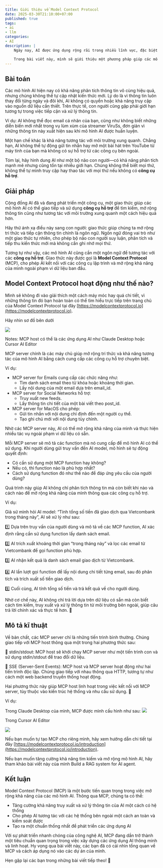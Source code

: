 ```yaml
---
title: Giới thiệu về Model Context Protocol
date: 2025-03-30T21:10:00+07:00
published: true
tags:
- ai
- llm
categories:
- AI
description: |
    Ngày nay, AI được ứng dụng rộng rãi trong nhiều lĩnh vực, đặc biệt là trong các công việc hằng ngày của dân văn phòng và dân lập trình. Mặc dù AI rất giỏi trong việc phân tích và hiểu dữ liệu, nhưng chúng vẫn gặp hạn chế về khả năng lưu trữ thông tin, truy xuất dữ liệu bên ngoài và tương tác với môi trường xung quanh.

    Trong bài viết này, mình sẽ giới thiệu một phương pháp giúp các mô hình AI mở rộng khả năng truy cập dữ liệu cũng như tương tác linh hoạt hơn với các đối tượng trong hệ thống.
---
```


## Bài toán

Các mô hình AI hiện nay có khả năng phân tích thông tin vô cùng hiệu quả, nhưng chúng không thể tự cập nhật kiến thức mới. Lý do là vì thông tin luôn thay đổi từng ngày và đôi khi, AI không có quyền hoặc khả năng truy cập vào nguồn dữ liệu cần thiết. Trên thực tế, con người cũng gặp phải giới hạn tương tự trong việc tiếp cận và xử lý thông tin.

Ví dụ: AI không thể đọc email cá nhân của bạn, cũng như không biết những diễn biến mới nhất trong vụ lùm xùm của streamer ViruSs, đơn giản vì những thông tin này xuất hiện sau khi mô hình AI được huấn luyện.

Một hạn chế khác là khả năng tương tác với môi trường xung quanh. Chẳng hạn, AI không thể tự động gửi tin nhắn hay mở một bài hát trên YouTube từ máy tính của bạn mà không có sự hỗ trợ từ các công cụ bên ngoài.

Tóm lại, hãy hình dung AI như một bộ não con người—có khả năng phân tích mạnh mẽ nhưng cũng tồn tại nhiều giới hạn. Chúng không thể biết mọi thứ, không thể tự mình truy cập hay thao tác với mọi thứ nếu không có __công cụ hỗ trợ__.

## Giải pháp

Cộng đồng AI đã và đang phát triển một công cụ, một giao thức giúp các mô hình AI có thể giao tiếp và sử dụng __công cụ hỗ trợ__ để tìm kiếm, mở rộng thông tin cũng như tương tác với môi trường xung quanh một cách hiệu quả hơn.

Hãy thử ánh xạ điều này sang con người: giao thức giúp chúng ta mở rộng tri thức và tiếp cận thông tin chính là ngôn ngữ. Ngôn ngữ đóng vai trò như một giao thức tự nhiên, cho phép bộ não con người suy luận, phân tích và tiếp thu kiến thức mới mà không cần ghi nhớ mọi thứ.

Tương tự như vậy, các mô hình AI cũng cần một ngôn ngữ để tương tác với các __công cụ hỗ trợ__. Giao thức này được gọi là __Model Context Protocol__ (MCP), cho phép AI kết nối với các công cụ lập trình và mở rộng khả năng của mình ngoài phạm vi dữ liệu ban đầu.

## Model Context Protocol hoạt động như thế nào?

Mình sẽ không đi vào giải thích một cách máy móc hay quá chi tiết, vì những thông tin đó bạn hoàn toàn có thể tìm hiểu trực tiếp trên trang chủ của Model Context Protocol tại đây [https://modelcontextprotocol.io](https://modelcontextprotocol.io).

Hãy nhìn sơ đồ bên dưới

<Image 
    src="/images/mcp-1.png"
/>

Notes: MCP host có thể là các ứng dụng AI như Claude Desktop hoặc Cursor AI Editor

MCP server chính là các máy chủ giúp mở rộng tri thức và khả năng tương tác của mô hình AI bằng cách cung cấp các công cụ hỗ trợ chuyên biệt.

Ví dụ:
- MCP server for Emails cung cấp các chức năng như:
    - Tìm danh sách email theo từ khóa hoặc khoảng thời gian.
    - Lấy nội dung của một email dựa trên email_id.
- MCP server for Social Networks hỗ trợ:
    - Truy xuất new feeds.
    - Lấy thông tin chi tiết của một bài viết theo post_id.
- MCP server for MacOS cho phép:
    - Gửi tin nhắn với nội dung chỉ định đến một người cụ thể.
    - Tạo ghi chú mới với nội dung tùy chỉnh.

Nhờ các MCP server này, AI có thể mở rộng khả năng của mình và thực hiện nhiều tác vụ ngoài phạm vi dữ liệu có sẵn.

Mỗi MCP server sẽ mô tả các function mà nó cung cấp để mô hình AI có thể sử dụng. Khi người dùng gửi truy vấn đến AI model, mô hình sẽ tự động quyết định:
- Có cần sử dụng một MCP function hay không?
- Nếu có, thì function nào là phù hợp nhất?
- Cách sử dụng function đó như thế nào để đáp ứng yêu cầu của người dùng?

Quá trình này giúp AI không chỉ phân tích thông tin mà còn biết khi nào và cách nào để mở rộng khả năng của mình thông qua các công cụ hỗ trợ.


Ví dụ:

Giả sử mình hỏi AI model: “Tính tổng số tiền đã giao dịch qua Vietcombank trong tháng này”, AI sẽ xử lý như sau:

1️⃣ Dựa trên truy vấn của người dùng và mô tả về các MCP function, AI xác định rằng cần sử dụng function lấy danh sách email.


2️⃣ AI trích xuất khoảng thời gian “trong tháng này” và lọc các email từ Vietcombank để gọi function phù hợp.


3️⃣ AI nhận kết quả là danh sách email giao dịch từ Vietcombank.


4️⃣ AI lần lượt gọi function để lấy nội dung chi tiết từng email, sau đó phân tích và trích xuất số tiền giao dịch.


5️⃣ Cuối cùng, AI tính tổng số tiền và trả kết quả về cho người dùng.


Nhờ cơ chế này, AI không chỉ trả lời dựa trên dữ liệu có sẵn mà còn biết cách tìm kiếm, truy xuất và xử lý thông tin từ môi trường bên ngoài, giúp câu trả lời chính xác và thực tế hơn. 🚀


## Mô tả kĩ thuật

Về bản chất, các MCP server chỉ là những tiến trình bình thường. Chúng giao tiếp với MCP host thông qua một trong hai phương thức sau:

🔹 stdin/stdout: MCP host sẽ khởi chạy MCP server như một tiến trình con và sử dụng stdin/stdout để trao đổi dữ liệu.

🔹 SSE (Server-Sent Events): MCP host và MCP server hoạt động như hai tiến trình độc lập. Chúng giao tiếp với nhau thông qua HTTP, tương tự như cách một web backend truyền thống hoạt động.

Hai phương thức này giúp MCP host linh hoạt trong việc kết nối với MCP server, tùy thuộc vào kiến trúc hệ thống và nhu cầu sử dụng. 🚀

Ví dụ:

Trong Claude Desktop của mình, MCP được mình cấu hình như sau:
<Image src="/images/mcp-claude-desktop.png" />

Trong Cursor AI Editor

<Image src="/images/mcp-cursor.png" />

Nếu bạn muốn tự tạo MCP cho riêng mình, hãy xem hướng dẫn chi tiết tại đây [https://modelcontextprotocol.io/introduction](https://modelcontextprotocol.io/introduction).

Nếu bạn muốn tăng cường khả năng tìm kiếm và mở rộng mô hình AI, hãy tham khảo bài viết này của mình <Link href="/posts/build-a-rag-system-for-ai-agent">Build a RAG system for AI agent</Link>.


## Kết luận

Model Context Protocol (MCP) là một bước tiến quan trọng trong việc mở rộng khả năng của các mô hình AI. Thông qua MCP, chúng ta có thể:

- Tăng cường khả năng truy xuất và xử lý thông tin của AI một cách có hệ thống
- Cho phép AI tương tác với các hệ thống bên ngoài một cách an toàn và kiểm soát được
- Tạo ra một chuẩn thống nhất để phát triển các ứng dụng AI

Với sự phát triển nhanh chóng của công nghệ AI, MCP đang dần trở thành một tiêu chuẩn quan trọng trong việc xây dựng các ứng dụng AI thông minh và linh hoạt. Hy vọng qua bài viết này, các bạn đã có cái nhìn tổng quan về MCP và cách áp dụng nó vào các dự án của mình.

Hẹn gặp lại các bạn trong những bài viết tiếp theo! 🚀

